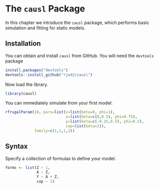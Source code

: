 # The `causl` Package {#causl}

In this chapter we introduce the `causl` package, which performs basic simulation
and fitting for static models.


## Installation

You can obtain and install `causl` from GitHub.  You will need the `devtools` 
package 
```r
install.packages("devtools")
devtools::install_github("rje42/causl")
```

Now load the library.
```r
library(causl)
```

You can immediately simulate from your first model:
```r
rfrugalParam(10, pars=list(z=list(beta=0, phi=1),
                           x=list(beta=c(0,0.5), phi=0.75),
                           y=list(beta=c(-0.25,0.5), phi=0.5),
                           cop=list(beta=1)),
             family=c(1,1,1,1))
```

## Syntax

Specify a collection of formulas to define your model.
```r
forms <- list(Z ~ 1,
              A ~ Z,
              Y ~ A + Z,
              cop ~ 1)
```
